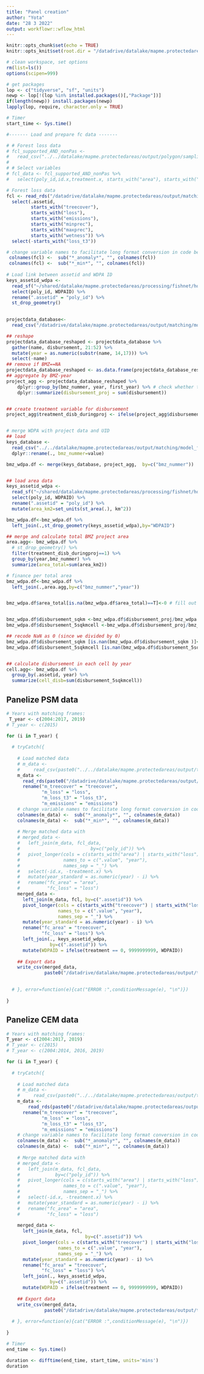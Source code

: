 ```yaml
---
title: "Panel creation"
author: "Yota"
date: "28 3 2022"
output: workflowr::wflow_html
---
```


```r
knitr::opts_chunk$set(echo = TRUE)
knitr::opts_knit$set(root.dir = "/datadrive/datalake/mapme.protectedareas")
```


```r
# clean workspace, set options
rm(list=ls())
options(scipen=999)

# get packages
lop <- c("tidyverse", "sf", "units")
newp <- lop[!(lop %in% installed.packages()[,"Package"])]
if(length(newp)) install.packages(newp)
lapply(lop, require, character.only = TRUE)

```

```r
# Timer
start_time <- Sys.time()

#------- Load and prepare fc data -------

# # Forest loss data
# fcl_supported_AND_nonPas <-
#   read_csv("../../datalake/mapme.protectedareas/output/polygon/sampling/fishnets/dec_08/gfw/gfw_10km_all.csv")
# 
# # Select variables
# fcl_data <- fcl_supported_AND_nonPas %>% 
#   select(poly_id,id.x,treatment.x, starts_with("area"), starts_with("loss"))

# Forest loss data
fcl <- read_rds("/datadrive/datalake/mapme.protectedareas/output/matching/matching_frames/full_database.rds") %>%
  select(.assetid,
         starts_with("treecover"),
         starts_with("loss"),
         starts_with("emissions"),
         starts_with("minprec"),
         starts_with("maxprec"),
         starts_with("wetness")) %>%
  select(-starts_with("loss_t3"))

# change variable names to facilitate long format conversion in code below
 colnames(fcl) <-  sub("*_anomaly*", "", colnames(fcl))
 colnames(fcl) <-  sub("*_min*", "", colnames(fcl))
 
# Load link between assetid and WDPA ID
keys_assetid_wdpa <- 
  read_sf("~/shared/datalake/mapme.protectedareas/processing/fishnet/honeycomb_5_sqkm_kfw.gpkg") %>% 
  select(poly_id, WDPAID) %>% 
  rename(".assetid" = "poly_id") %>% 
  st_drop_geometry()
  
```


```r
projectdata_database<-
  read_csv("/datadrive/datalake/mapme.protectedareas/output/matching/model_frames/projectdata_supported.csv")

## reshape
projectdata_database_reshaped <- projectdata_database %>%
  gather(name, disbursement, 21:52) %>%
  mutate(year = as.numeric(substr(name, 14,17))) %>%
  select(-name)
## remove if BMZ==NA
projectdata_database_reshaped <- as.data.frame(projectdata_database_reshaped[-which(is.na(projectdata_database_reshaped$bmz_nummer)),])
## aggregate by BMZ-year
project_agg <- projectdata_database_reshaped %>%
    dplyr::group_by(bmz_nummer, year, first_year) %>% # check whether this makes sense
    dplyr::summarize(disbursement_proj = sum(disbursement))


## create treatment variable for disbursement
project_agg$treatment_disb_duringproj <- ifelse(project_agg$disbursement_proj > 0, 1, 0)


# merge WDPA with project data and UID
## load
keys_database <-
  read_csv("../../datalake/mapme.protectedareas/output/matching/model_frames/keys_wdpaid_bmz.csv") %>% 
  dplyr::rename(., bmz_nummer=value)

bmz_wdpa.df <- merge(keys_database, project_agg,  by=c("bmz_nummer"))


## load area data
keys_assetid_wdpa <- 
  read_sf("~/shared/datalake/mapme.protectedareas/processing/fishnet/honeycomb_5_sqkm_kfw.gpkg") %>% 
  select(poly_id, WDPAID) %>% 
  rename(".assetid" = "poly_id") %>% 
  mutate(area_km2=set_units(st_area(.), km^2))

bmz_wdpa.df<-bmz_wdpa.df %>% 
  left_join(.,st_drop_geometry(keys_assetid_wdpa),by="WDPAID")

## merge and calculate total BMZ project area
area.agg<- bmz_wdpa.df %>% 
  # st_drop_geometry() %>% 
  filter(treatment_disb_duringproj==1) %>% 
  group_by(year,bmz_nummer) %>% 
  summarize(area_total=sum(area_km2))

# finance per total area  
bmz_wdpa.df<-bmz_wdpa.df %>% 
  left_join(.,area.agg,by=c("bmz_nummer","year"))


bmz_wdpa.df$area_total[is.na(bmz_wdpa.df$area_total)==T]<-0 # fill out NA in project area with 0.


bmz_wdpa.df$disbursement_sqkm <-bmz_wdpa.df$disbursement_proj/bmz_wdpa.df$area_total # calculate disbursement per sqkm
bmz_wdpa.df$disbursement_5sqkmcell <-bmz_wdpa.df$disbursement_proj/bmz_wdpa.df$area_total*bmz_wdpa.df$area_km2 # calculate disbursements per cell

## recode NaN as 0 (since we divided by 0)
bmz_wdpa.df$disbursement_sqkm [is.nan(bmz_wdpa.df$disbursement_sqkm )]<-0
bmz_wdpa.df$disbursement_5sqkmcell [is.nan(bmz_wdpa.df$disbursement_5sqkmcell )]<-0


## calculate disbursement in each cell by year
cell.agg<- bmz_wdpa.df %>% 
  group_by(.assetid, year) %>% 
  summarize(cell_disb=sum(disbursement_5sqkmcell))

```

## Panelize PSM data

```r
# Years with matching frames:
 T_year <- c(2004:2017, 2019)
# T_year <- c(2015)

for (i in T_year) {
  
  # tryCatch({
  
    # Load matched data
    # m_data <-
    #     read_csv(paste0("../../datalake/mapme.protectedareas/output/tabular/regression_input/PSM/ps_matched_data_", i, ".csv"))
    m_data <-
      read_rds(paste0("/datadrive/datalake/mapme.protectedareas/output/tabular/regression_input/PSM/psm_matched_data_", i, ".rds")) %>%
      rename("m_treecover" = "treecover",
             "m_loss" = "loss",
             "m_loss_t3" = "loss_t3",
             "m_emissions" = "emissions")
    # change variable names to facilitate long format conversion in code below
    colnames(m_data) <-  sub("*_anomaly*", "", colnames(m_data))
    colnames(m_data) <-  sub("*_min*", "", colnames(m_data))    
 
    # Merge matched data with 
    # merged_data <- 
    #   left_join(m_data, fcl_data,
    #                          by=c("poly_id")) %>% 
    #   pivot_longer(cols = c(starts_with("area") | starts_with("loss")),
    #                names_to = c(".value", "year"),
    #                names_sep = "_") %>% 
    #   select(-id.x, -treatment.x) %>% 
    #   mutate(year_standard = as.numeric(year) - i) %>% 
    #   rename("fc_area" = "area",
    #          "fc_loss" = "loss")
    merged_data <- 
      left_join(m_data, fcl, by=c(".assetid")) %>% 
      pivot_longer(cols = c(starts_with("treecover") | starts_with("loss") | starts_with("emissions") | starts_with("emissions") | starts_with("minprec") | starts_with("maxprec") | starts_with("wetness")),
                   names_to = c(".value", "year"),
                   names_sep = "_") %>% 
      mutate(year_standard = as.numeric(year) - i) %>% 
      rename("fc_area" = "treecover",
             "fc_loss" = "loss") %>% 
      left_join(., keys_assetid_wdpa,
                by=c(".assetid")) %>% 
      mutate(WDPAID = ifelse(treatment == 0, 9999999999, WDPAID))
        
    ## Export data
    write_csv(merged_data,
              paste0("/datadrive/datalake/mapme.protectedareas/output/tabular/regression_input/PSM/psm_matched_panel_", i, ".csv"))

  
  # }, error=function(e){cat("ERROR :",conditionMessage(e), "\n")})
    
}
```

## Panelize CEM data

```r
# Years with matching frames:
T_year <- c(2004:2017, 2019)
# T_year <- c(2015)
# T_year <- c(2004:2014, 2016, 2019)

for (i in T_year) {
  
  # tryCatch({
  
    # Load matched data
    # m_data <- 
    #     read_csv(paste0("../../datalake/mapme.protectedareas/output/tabular/regression_input/CEM/ce_matched_data_", i, ".csv"))
    m_data <- 
        read_rds(paste0("/datadrive/datalake/mapme.protectedareas/output/tabular/regression_input/CEM/cem_matched_data_", i, ".rds")) %>%
      rename("m_treecover" = "treecover",
             "m_loss" = "loss",
             "m_loss_t3" = "loss_t3",
             "m_emissions" = "emissions")
    # change variable names to facilitate long format conversion in code below
    colnames(m_data) <-  sub("*_anomaly*", "", colnames(m_data))
    colnames(m_data) <-  sub("*_min*", "", colnames(m_data))    
    
    # Merge matched data with 
    # merged_data <- 
    #   left_join(m_data, fcl_data,
    #             by=c("poly_id")) %>% 
    #   pivot_longer(cols = c(starts_with("area") | starts_with("loss")),
    #                names_to = c(".value", "year"),
    #                names_sep = "_") %>% 
    #   select(-id.x, -treatment.x) %>% 
    #   mutate(year_standard = as.numeric(year) - i) %>% 
    #   rename("fc_area" = "area",
    #          "fc_loss" = "loss")
    
    merged_data <- 
      left_join(m_data, fcl,
                             by=c(".assetid")) %>% 
      pivot_longer(cols = c(starts_with("treecover") | starts_with("loss") | starts_with("emissions") | starts_with("emissions") | starts_with("minprec") | starts_with("maxprec") | starts_with("wetness")),
                   names_to = c(".value", "year"),
                   names_sep = "_") %>% 
      mutate(year_standard = as.numeric(year) - i) %>% 
      rename("fc_area" = "treecover",
             "fc_loss" = "loss") %>% 
      left_join(., keys_assetid_wdpa,
                by=c(".assetid")) %>% 
      mutate(WDPAID = ifelse(treatment == 0, 9999999999, WDPAID))
    
    ## Export data
    write_csv(merged_data, 
              paste0("/datadrive/datalake/mapme.protectedareas/output/tabular/regression_input/CEM/cem_matched_panel_", i, ".csv"))
  
  # }, error=function(e){cat("ERROR :",conditionMessage(e), "\n")})
    
}

# Timer
end_time <- Sys.time()

duration <- difftime(end_time, start_time, units='mins')
duration
```

